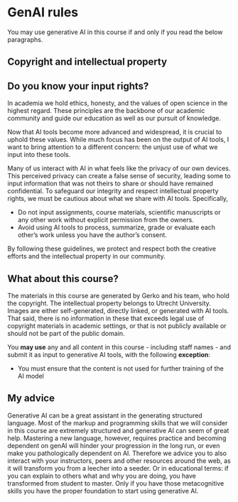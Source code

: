 # GenAI rules {.unnumbered}
You may use generative AI in this course if and only if you read the below paragraphs.

## Copyright and intellectual property

::: callout-tip
# Do you know your input rights?
In academia we hold ethics, honesty, and the values of open science in the highest regard. These principles are the backbone of our academic community and guide our education as well as our pursuit of knowledge.

Now that AI tools become more advanced and widespread, it is crucial to uphold these values. While much focus has been on the output of AI tools, I want to bring attention to a different concern: the unjust use of what we input into these tools.

Many of us interact with AI in what feels like the privacy of our own devices. This perceived privacy can create a false sense of security, leading some to input information that was not theirs to share or should have remained confidential. To safeguard our integrity and respect intellectual property rights, we must be cautious about what we share with AI tools. Specifically,

- Do not input assignments, course materials, scientific manuscripts or any other work without explicit permission from the owners.
- Avoid using AI tools to process, summarize, grade or evaluate each other's work unless you have the author’s consent.

By following these guidelines, we protect and respect both the creative efforts and the intellectual property in our community.
:::

## What about this course?
The materials in this course are generated by Gerko and his team, who hold the copyright. The intellectual property belongs to Utrecht University. Images are either self-generated, directly linked, or generated with AI tools. That said, there is no information in these that exceeds legal use of copyright materials in academic settings, or that is not publicly available or should not be part of the public domain. 

::: {.callout-warning}
You **may use** any and all content in this course - including staff names - and submit it as input to generative AI tools, with the following **exception**:

- You must ensure that the content is not used for further training of the AI model
:::

## My advice
Generative AI can be a great assistant in the generating structured language. Most of the markup and programming skills that we will consider in this course are extremely structured and generative AI can seem of great help. Mastering a new language, however, requires practice and becoming dependent on genAI will hinder your progression in the long run, or even make you pathologically dependent on AI. Therefore we advice you to also interact with your instructors, peers and other resources around the web, as it will transform you from a leecher into a seeder. Or in educational terms: if you can explain to others what and why you are doing, you have transformed from student to master. Only if you have those metacognitive skills you have the proper foundation to start using generative AI. 

